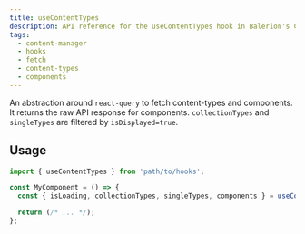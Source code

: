 ```yaml
---
title: useContentTypes
description: API reference for the useContentTypes hook in Balerion's Content Manager
tags:
  - content-manager
  - hooks
  - fetch
  - content-types
  - components
---
```


An abstraction around `react-query` to fetch content-types and components. It returns the raw API response
for components. `collectionTypes` and `singleTypes` are filtered by `isDisplayed=true`.

## Usage

```jsx
import { useContentTypes } from 'path/to/hooks';

const MyComponent = () => {
  const { isLoading, collectionTypes, singleTypes, components } = useContentTypes();

  return (/* ... */);
};
```
